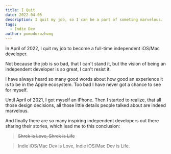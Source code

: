 ```yaml
---
title: I Quit
date: 2022-04-05
description: I quit my job, so I can be a part of someting marvelous.
tags:
  - Indie Dev
author: pomodorozhong
---
```


In April of 2022, I quit my job to become a full-time independent iOS/Mac developer.

Not because the job is so bad, that I can't stand it, but the vision of being an independent developer is so great, I can't resist it.

I have always heard so many good words about how good an experience it is to be in the Apple ecosystem. Too bad I have never got a chance to see for myself.

Until April of 2021, I got myself an iPhone. Then I started to realize, that all those design decisions, all those little details people talked about are indeed marvelous.

And finally there are so many inspiring independent developers out there sharing their stories, which lead me to this conclusion:

> ~~Shrek is Love, Shrek is Life~~

> Indie iOS/Mac Dev is Love, Indie iOS/Mac Dev is Life.